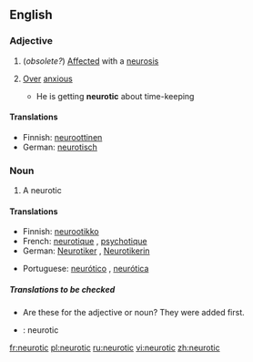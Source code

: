 ==English==
===Adjective===
{{en-adj}}
#(''obsolete?'') [[Affected]] with a [[neurosis]]
#{{informal}} [[Over]] [[anxious]]
#* He is getting '''neurotic''' about time-keeping

====Translations====
{{top}}
*Finnish: [[neuroottinen]]
*German: [[neurotisch]]
{{mid}}
{{bottom}}

===Noun===
{{en-noun}}
#A neurotic 

====Translations====
{{top}}
*Finnish: [[neurootikko]]
*French: [[neurotique]] {{m}}, [[psychotique]] {{m}}
*German: [[Neurotiker]] {{m}}, [[Neurotikerin]] {{f}}
{{mid}}
*Portuguese: [[neurótico]] {{m}}, [[neurótica]] {{f}}
{{bottom}}

=====Translations to be checked=====
{{checktrans}}
* Are these for the adjective or noun? They were added first.
*{{ttbc|Interlingua}}: neurotic

[[fr:neurotic]]
[[pl:neurotic]]
[[ru:neurotic]]
[[vi:neurotic]]
[[zh:neurotic]]